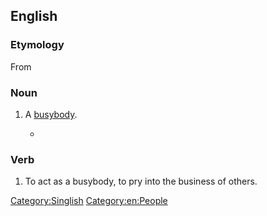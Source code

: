 ==English==

===Etymology===
From {{etyl|nan|en}} {{zh-l|雞婆/鸡婆/家婆|tr=ke-pô|to be a busybody; meddlesome}}

===Noun===
{{en-noun}}

# {{lb|en|Singapore}} A [[busybody]].
#* {{quote-newsgroup|date=2003-12-13|author=Kaypoh|email=Kaypoh@yehoo.com|title=SIA air rage passanger ordered to pay diversion cost|newsgroup=soc.culture.malaysia|passage=Hey hey two different matters okay?  Our SM already paid so why you so '''kaypoh'''?|url=https://groups.google.com/forum/m/#!search/kaypoh/soc.culture.malaysia/G2Uf-Yrzcfc}}

===Verb===
{{en-verb}}

# {{lb|en|Singapore|informal}} To act as a busybody, to pry into the business of others.

[[Category:Singlish]]
[[Category:en:People]]